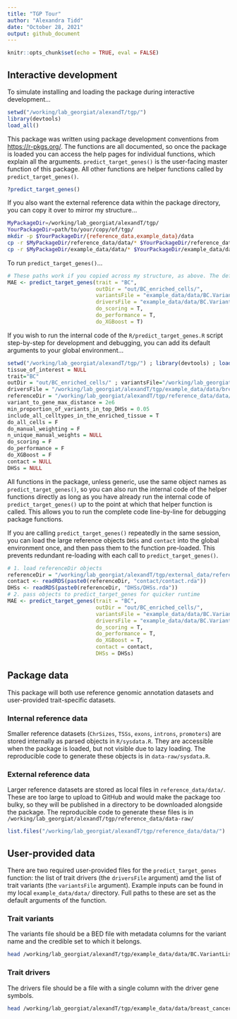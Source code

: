 ```yaml
---
title: "TGP Tour"
author: "Alexandra Tidd"
date: "October 28, 2021"
output: github_document
---
```


```r
knitr::opts_chunk$set(echo = TRUE, eval = FALSE)
```

## Interactive development

To simulate installing and loading the package during interactive development...
```r
setwd("/working/lab_georgiat/alexandT/tgp/")
library(devtools)
load_all()
```

This package was written using package development conventions from <https://r-pkgs.org/>. 
The functions are all documented, so once the package is loaded you can access the help pages for individual functions, which explain all the arguments. `predict_target_genes()` is the user-facing master function of this package. All other functions are helper functions called by `predict_target_genes()`.
```r
?predict_target_genes()
```

If you also want the external reference data within the package directory, you can copy it over to mirror my structure...
```bash
MyPackageDir=/working/lab_georgiat/alexandT/tgp/
YourPackageDir=path/to/your/copy/of/tgp/
mkdir -p $YourPackageDir/{reference_data,example_data}/data
cp -r $MyPackageDir/reference_data/data/* $YourPackageDir/reference_data/data/
cp -r $MyPackageDir/example_data/data/* $YourPackageDir/example_data/data/
```

To run `predict_target_genes()`...
```r
# These paths work if you copied across my structure, as above. The default paths are full paths to my files, so should work the same.
MAE <- predict_target_genes(trait = "BC",
                            outDir = "out/BC_enriched_cells/",
                            variantsFile = "example_data/data/BC.VariantList.bed",
                            driversFile = "example_data/data/BC.VariantList.bed",
                            do_scoring = T,
                            do_performance = T,
                            do_XGBoost = T)
```

If you wish to run the internal code of the `R/predict_target_genes.R` script step-by-step for development and debugging, you can add its default arguments to your global environment...
```r
setwd("/working/lab_georgiat/alexandT/tgp/") ; library(devtools) ; load_all() 
tissue_of_interest = NULL 
trait="BC" 
outDir = "out/BC_enriched_cells/" ; variantsFile="/working/lab_georgiat/alexandT/tgp/example_data/data/BC.VariantList.bed" 
driversFile = "/working/lab_georgiat/alexandT/tgp/example_data/data/breast_cancer_drivers_2021.txt" 
referenceDir = "/working/lab_georgiat/alexandT/tgp/reference_data/data/" 
variant_to_gene_max_distance = 2e6 
min_proportion_of_variants_in_top_DHSs = 0.05 
include_all_celltypes_in_the_enriched_tissue = T 
do_all_cells = F 
do_manual_weighting = F 
n_unique_manual_weights = NULL 
do_scoring = F 
do_performance = F 
do_XGBoost = F 
contact = NULL 
DHSs = NULL
```
All functions in the package, unless generic, use the same object names as `predict_target_genes()`, so you can also run the internal code of the helper functions directly as long as you have already run the internal code of `predict_target_genes()` up to the point at which that helper function is called. This allows you to run the complete code line-by-line for debugging package functions.

If you are calling `predict_target_genes()` repeatedly in the same session, you can load the large reference objects `DHSs` and `contact` into the global environment once, and then pass them to the function pre-loaded. This prevents redundant re-loading with each call to `predict_target_genes()`.
```r
# 1. load referenceDir objects
referenceDir = "/working/lab_georgiat/alexandT/tgp/external_data/reference/"
contact <- readRDS(paste0(referenceDir, "contact/contact.rda"))
DHSs <- readRDS(paste0(referenceDir, "DHSs/DHSs.rda"))
# 2. pass objects to predict_target_genes for quicker runtime
MAE <- predict_target_genes(trait = "BC",
                            outDir = "out/BC_enriched_cells/",
                            variantsFile = "example_data/data/BC.VariantList.bed",
                            driversFile = "example_data/data/BC.VariantList.bed",
                            do_scoring = T,
                            do_performance = T,
                            do_XGBoost = T,
                            contact = contact,
                            DHSs = DHSs)
```

## Package data
This package will both use reference genomic annotation datasets and user-provided trait-specific datasets.

### Internal reference data
Smaller reference datasets (`ChrSizes`, `TSSs`, `exons`, `introns`, `promoters`) are stored internally as parsed objects in `R/sysdata.R`. They are accessible when the package is loaded, but not visible due to lazy loading. The reproducible code to generate these objects is in `data-raw/sysdata.R`.

### External reference data
Larger reference datasets are stored as local files in  `reference_data/data/`. These are too large to upload to GitHub and would make the package too bulky, so they will be published in a directory to be downloaded alongside the package. The reproducible code to generate these files is in `/working/lab_georgiat/alexandT/tgp/reference_data/data-raw/`
```r
list.files("/working/lab_georgiat/alexandT/tgp/reference_data/data/")
```

## User-provided data
There are two required user-provided files for the `predict_target_genes` function: the list of trait drivers (the `driversFile` argument) amd the list of trait variants (the `variantsFile` argument). Example inputs can be found in my local `example_data/data/` directory. Full paths to these are set as the default arguments of the function.

### Trait variants 
The variants file should be a BED file with metadata columns for the variant name and the credible set to which it belongs.
```bash
head /working/lab_georgiat/alexandT/tgp/example_data/data/BC.VariantList.bed
```

### Trait drivers
The drivers file should be a file with a single column with the driver gene symbols.
```bash
head /working/lab_georgiat/alexandT/tgp/example_data/data/breast_cancer_drivers_2021.txt
```
